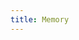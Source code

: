 ```yaml
---
title: Memory
---
```


<Columns cols={3}>
  <Card
    title="Astra DB"
    icon="link"
    href="/oss/javascript/js-integrations/memory/astradb"
    arrow="true"
    cta="View guide"
  >
  </Card>
  <Card
    title="Aurora DSQL"
    icon="link"
    href="/oss/javascript/js-integrations/memory/aurora_dsql"
    arrow="true"
    cta="View guide"
  >
  </Card>
  <Card
    title="Azure Cosmos DB MongoDB vCore"
    icon="link"
    href="/oss/javascript/js-integrations/memory/azure_cosmos_mongo_vcore"
    arrow="true"
    cta="View guide"
  >
  </Card>
  <Card
    title="Azure Cosmos DB NoSQL"
    icon="link"
    href="/oss/javascript/js-integrations/memory/azure_cosmosdb_nosql"
    arrow="true"
    cta="View guide"
  >
  </Card>
  <Card
    title="Cassandra"
    icon="link"
    href="/oss/javascript/js-integrations/memory/cassandra"
    arrow="true"
    cta="View guide"
  >
  </Card>
  <Card
    title="Cloudflare D1"
    icon="link"
    href="/oss/javascript/js-integrations/memory/cloudflare_d1"
    arrow="true"
    cta="View guide"
  >
  </Card>
  <Card
    title="Convex"
    icon="link"
    href="/oss/javascript/js-integrations/memory/convex"
    arrow="true"
    cta="View guide"
  >
  </Card>
  <Card
    title="DynamoDB"
    icon="link"
    href="/oss/javascript/js-integrations/memory/dynamodb"
    arrow="true"
    cta="View guide"
  >
  </Card>
  <Card
    title="File"
    icon="link"
    href="/oss/javascript/js-integrations/memory/file"
    arrow="true"
    cta="View guide"
  >
  </Card>
  <Card
    title="Firestore"
    icon="link"
    href="/oss/javascript/js-integrations/memory/firestore"
    arrow="true"
    cta="View guide"
  >
  </Card>
  <Card
    title="Google Cloud SQL PostgreSQL"
    icon="link"
    href="/oss/javascript/js-integrations/memory/google_cloudsql_pg"
    arrow="true"
    cta="View guide"
  >
  </Card>
  <Card
    title="IPFS Datastore"
    icon="link"
    href="/oss/javascript/js-integrations/memory/ipfs_datastore"
    arrow="true"
    cta="View guide"
  >
  </Card>
  <Card
    title="Mem0 Memory"
    icon="link"
    href="/oss/javascript/js-integrations/memory/mem0_memory"
    arrow="true"
    cta="View guide"
  >
  </Card>
  <Card
    title="Momento"
    icon="link"
    href="/oss/javascript/js-integrations/memory/momento"
    arrow="true"
    cta="View guide"
  >
  </Card>
  <Card
    title="MongoDB"
    icon="link"
    href="/oss/javascript/js-integrations/memory/mongodb"
    arrow="true"
    cta="View guide"
  >
  </Card>
  <Card
    title="Motorhead Memory"
    icon="link"
    href="/oss/javascript/js-integrations/memory/motorhead_memory"
    arrow="true"
    cta="View guide"
  >
  </Card>
  <Card
    title="PlanetScale"
    icon="link"
    href="/oss/javascript/js-integrations/memory/planetscale"
    arrow="true"
    cta="View guide"
  >
  </Card>
  <Card
    title="PostgreSQL"
    icon="link"
    href="/oss/javascript/js-integrations/memory/postgres"
    arrow="true"
    cta="View guide"
  >
  </Card>
  <Card
    title="Redis"
    icon="link"
    href="/oss/javascript/js-integrations/memory/redis"
    arrow="true"
    cta="View guide"
  >
  </Card>
  <Card
    title="Upstash Redis"
    icon="link"
    href="/oss/javascript/js-integrations/memory/upstash_redis"
    arrow="true"
    cta="View guide"
  >
  </Card>
  <Card
    title="Xata"
    icon="link"
    href="/oss/javascript/js-integrations/memory/xata"
    arrow="true"
    cta="View guide"
  >
  </Card>
  <Card
    title="Zep Memory"
    icon="link"
    href="/oss/javascript/js-integrations/memory/zep_memory"
    arrow="true"
    cta="View guide"
  >
  </Card>
  <Card
    title="Zep Memory Cloud"
    icon="link"
    href="/oss/javascript/js-integrations/memory/zep_memory_cloud"
    arrow="true"
    cta="View guide"
  >
  </Card>
</Columns>